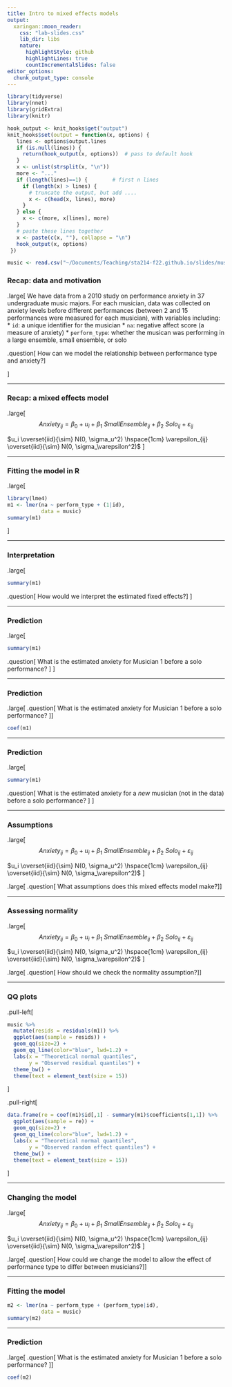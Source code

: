 ```yaml
---
title: Intro to mixed effects models
output:
  xaringan::moon_reader:
    css: "lab-slides.css"
    lib_dir: libs
    nature:
      highlightStyle: github
      highlightLines: true
      countIncrementalSlides: false
editor_options: 
  chunk_output_type: console
---
```


```r
library(tidyverse)
library(nnet)
library(gridExtra)
library(knitr)

hook_output <- knit_hooks$get("output")
knit_hooks$set(output = function(x, options) {
   lines <- options$output.lines
   if (is.null(lines)) {
     return(hook_output(x, options))  # pass to default hook
   }
   x <- unlist(strsplit(x, "\n"))
   more <- "..."
   if (length(lines)==1) {        # first n lines
     if (length(x) > lines) {
       # truncate the output, but add ....
       x <- c(head(x, lines), more)
     }
   } else {
     x <- c(more, x[lines], more)
   }
   # paste these lines together
   x <- paste(c(x, ""), collapse = "\n")
   hook_output(x, options)
 })

music <- read.csv("~/Documents/Teaching/sta214-f22.github.io/slides/musicdata.csv")
```

### Recap: data and motivation

.large[
We have data from a 2010 study on performance anxiety in 37 undergraduate music majors. For each musician, data was collected on anxiety levels before different performances (between 2 and 15 performances were measured for each musician), with variables including:
* `id`: a unique identifier for the musician
* `na`: negative affect score (a measure of anxiety)
* `perform_type`: whether the musican was performing in a large ensemble, small ensemble, or solo

.question[
How can we model the relationship between performance type and anxiety?
]

]

---

### Recap: a mixed effects model

.large[
$$Anxiety_{ij} = \beta_0 + u_i + \beta_1 \ SmallEnsemble_{ij} + \beta_2 \ Solo_{ij} + \varepsilon_{ij}$$

$u_i \overset{iid}{\sim} N(0, \sigma_u^2) \hspace{1cm} \varepsilon_{ij} \overset{iid}{\sim} N(0, \sigma_\varepsilon^2)$
]

---

### Fitting the model in R

.large[
```r
library(lme4)
m1 <- lmer(na ~ perform_type + (1|id), 
           data = music)
summary(m1)
```
]

---

### Interpretation

.large[
```r
summary(m1)
```

.question[
How would we interpret the estimated fixed effects?
]
]

---

### Prediction

.large[
```r
summary(m1)
```

.question[
What is the estimated anxiety for Musician 1 before a solo performance? 
]
]

---

### Prediction

.large[
.question[
What is the estimated anxiety for Musician 1 before a solo performance? 
]
]

```r
coef(m1)
```


---

### Prediction

.large[
```r
summary(m1)
```

.question[
What is the estimated anxiety for a *new* musician (not in the data) before a solo performance? 
]
]

---

### Assumptions

.large[
$$Anxiety_{ij} = \beta_0 + u_i + \beta_1 \ SmallEnsemble_{ij} + \beta_2 \ Solo_{ij} + \varepsilon_{ij}$$

$u_i \overset{iid}{\sim} N(0, \sigma_u^2) \hspace{1cm} \varepsilon_{ij} \overset{iid}{\sim} N(0, \sigma_\varepsilon^2)$
]

.large[
.question[
What assumptions does this mixed effects model make?
]
]

---

### Assessing normality

.large[
$$Anxiety_{ij} = \beta_0 + u_i + \beta_1 \ SmallEnsemble_{ij} + \beta_2 \ Solo_{ij} + \varepsilon_{ij}$$

$u_i \overset{iid}{\sim} N(0, \sigma_u^2) \hspace{1cm} \varepsilon_{ij} \overset{iid}{\sim} N(0, \sigma_\varepsilon^2)$
]

.large[
.question[
How should we check the normality assumption?
]
]

---

### QQ plots

.pull-left[
```r

music %>%
  mutate(resids = residuals(m1)) %>%
  ggplot(aes(sample = resids)) +
  geom_qq(size=2) +
  geom_qq_line(color="blue", lwd=1.2) +
  labs(x = "Theoretical normal quantiles", 
       y = "Observed residual quantiles") +
  theme_bw() +
  theme(text = element_text(size = 15))
```
]

.pull-right[
```r

data.frame(re = coef(m1)$id[,1] - summary(m1)$coefficients[1,1]) %>%
  ggplot(aes(sample = re)) +
  geom_qq(size=2) +
  geom_qq_line(color="blue", lwd=1.2) +
  labs(x = "Theoretical normal quantiles", 
       y = "Observed random effect quantiles") +
  theme_bw() +
  theme(text = element_text(size = 15))
```
]

---

### Changing the model

.large[
$$Anxiety_{ij} = \beta_0 + u_i + \beta_1 \ SmallEnsemble_{ij} + \beta_2 \ Solo_{ij} + \varepsilon_{ij}$$

$u_i \overset{iid}{\sim} N(0, \sigma_u^2) \hspace{1cm} \varepsilon_{ij} \overset{iid}{\sim} N(0, \sigma_\varepsilon^2)$
]

.large[
.question[
How could we change the model to allow the effect of performance type to differ between musicians?
]
]

---

### Fitting the model

```r
m2 <- lmer(na ~ perform_type + (perform_type|id), 
           data = music)
summary(m2)
```

---

### Prediction

.large[
.question[
What is the estimated anxiety for Musician 1 before a solo performance? 
]
]

```r
coef(m2)
```

